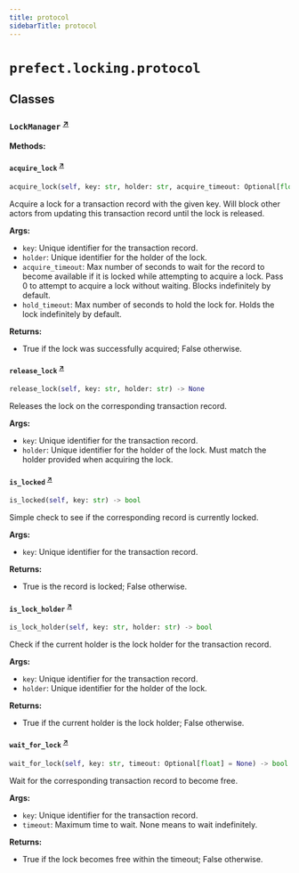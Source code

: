 ```yaml
---
title: protocol
sidebarTitle: protocol
---
```


# `prefect.locking.protocol`

## Classes

### `LockManager` <sup><a href="https://github.com/prefecthq/prefect/blob/main/src/prefect/locking/protocol.py#L5" target="_blank">↗</a></sup>

**Methods:**

#### `acquire_lock` <sup><a href="https://github.com/prefecthq/prefect/blob/main/src/prefect/locking/protocol.py#L6" target="_blank">↗</a></sup>

```python
acquire_lock(self, key: str, holder: str, acquire_timeout: Optional[float] = None, hold_timeout: Optional[float] = None) -> bool
```

Acquire a lock for a transaction record with the given key. Will block other
actors from updating this transaction record until the lock is
released.

**Args:**
- `key`: Unique identifier for the transaction record.
- `holder`: Unique identifier for the holder of the lock.
- `acquire_timeout`: Max number of seconds to wait for the record to become
available if it is locked while attempting to acquire a lock. Pass 0
to attempt to acquire a lock without waiting. Blocks indefinitely by
default.
- `hold_timeout`: Max number of seconds to hold the lock for. Holds the lock
indefinitely by default.

**Returns:**
- True if the lock was successfully acquired; False otherwise.


#### `release_lock` <sup><a href="https://github.com/prefecthq/prefect/blob/main/src/prefect/locking/protocol.py#L60" target="_blank">↗</a></sup>

```python
release_lock(self, key: str, holder: str) -> None
```

Releases the lock on the corresponding transaction record.

**Args:**
- `key`: Unique identifier for the transaction record.
- `holder`: Unique identifier for the holder of the lock. Must match the
holder provided when acquiring the lock.


#### `is_locked` <sup><a href="https://github.com/prefecthq/prefect/blob/main/src/prefect/locking/protocol.py#L71" target="_blank">↗</a></sup>

```python
is_locked(self, key: str) -> bool
```

Simple check to see if the corresponding record is currently locked.

**Args:**
- `key`: Unique identifier for the transaction record.

**Returns:**
- True is the record is locked; False otherwise.


#### `is_lock_holder` <sup><a href="https://github.com/prefecthq/prefect/blob/main/src/prefect/locking/protocol.py#L83" target="_blank">↗</a></sup>

```python
is_lock_holder(self, key: str, holder: str) -> bool
```

Check if the current holder is the lock holder for the transaction record.

**Args:**
- `key`: Unique identifier for the transaction record.
- `holder`: Unique identifier for the holder of the lock.

**Returns:**
- True if the current holder is the lock holder; False otherwise.


#### `wait_for_lock` <sup><a href="https://github.com/prefecthq/prefect/blob/main/src/prefect/locking/protocol.py#L96" target="_blank">↗</a></sup>

```python
wait_for_lock(self, key: str, timeout: Optional[float] = None) -> bool
```

Wait for the corresponding transaction record to become free.

**Args:**
- `key`: Unique identifier for the transaction record.
- `timeout`: Maximum time to wait. None means to wait indefinitely.

**Returns:**
- True if the lock becomes free within the timeout; False
otherwise.


